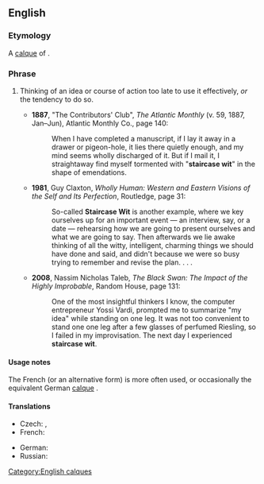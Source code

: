 ==English==

===Etymology===
A [[calque]] of {{cog|fr|l'esprit de l'escalier}}.

===Phrase===
{{head|en|phrase|head=[[staircase]] [[wit]]}}

# {{label|en|rare|idiomatic}} Thinking of an idea or course of action too late to use it effectively, ''or'' the tendency to do so.
#* '''1887''', "The Contributors' Club", ''The Atlantic Monthly'' (v. 59, 1887, Jan&ndash;Jun), Atlantic Monthly Co., page 140:
#*: When I have completed a manuscript, if I lay it away in a drawer or pigeon-hole, it lies there quietly enough, and my mind seems wholly discharged of it. But if I mail it, I straightaway find myself tormented with "'''staircase wit'''" in the shape of emendations.
#* '''1981''', Guy Claxton, ''Wholly Human: Western and Eastern Visions of the Self and Its Perfection'', Routledge, page 31:
#*: So-called '''Staircase Wit''' is another example, where we key ourselves up for an important event &mdash; an interview, say, or a date &mdash; rehearsing how we are going to present ourselves and what we are going to say. Then afterwards we lie awake thinking of all the witty, intelligent, charming things we should have done and said, and didn't because we were so busy trying to remember and revise the plan. . . .
#* '''2008''', Nassim Nicholas Taleb, ''The Black Swan: The Impact of the Highly Improbable'', Random House, page 131:
#*: One of the most insightful thinkers I know, the computer entrepreneur Yossi Vardi, prompted me to summarize "my idea" while standing on one leg. It was not too convenient to stand one one leg after a few glasses of perfumed Riesling, so I failed in my improvisation. The next day I experienced '''staircase wit'''.

====Usage notes====
The French {{m|fr|l'esprit de l'escalier}} (or an alternative form) is more often used, or occasionally the equivalent German [[calque]] {{m|de|Treppenwitz}}.

====Translations====
{{trans-top|thinking of an idea too late}}
* Czech: {{t|cs|esprit de l'escalier|m}}, {{t|cs|opožděná duchaplnost|f}}
* French: {{t|fr|l'esprit de l'escalier}}
{{trans-mid}}
* German: {{t+|de|Treppenwitz|m}}
* Russian: {{t|ru|за́дний ум|m}} {{qualifier|lit.: hindmind}}
{{trans-bottom}}

[[Category:English calques]]